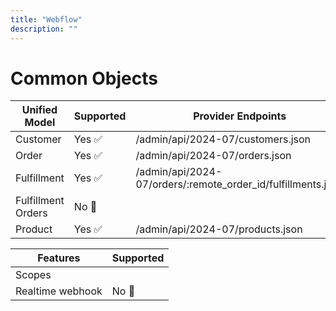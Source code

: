 ```yaml
---
title: "Webflow"
description: ""
---
```


# Common Objects


| Unified Model | Supported                           | Provider Endpoints                           |
| -------- | ------------------------------------- | ------------------------------------- |
| Customer     | Yes ✅ | /admin/api/2024-07/customers.json  |
| Order      | Yes ✅  | /admin/api/2024-07/orders.json  |
| Fulfillment   | Yes ✅ | /admin/api/2024-07/orders/:remote_order_id/fulfillments.json| 
| Fulfillment Orders   | No 🚫|  | 
| Product   | Yes ✅ | /admin/api/2024-07/products.json  |


| Features | Supported                           |
| -------- | ------------------------------------- |
| Scopes     | |
| Realtime webhook     | No 🚫|